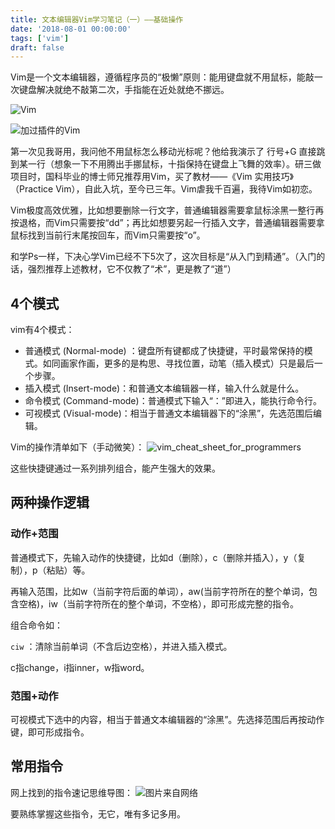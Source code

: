 ```yaml
---
title: 文本编辑器Vim学习笔记（一）——基础操作
date: '2018-08-01 00:00:00'
tags: ['vim']
draft: false
---
```


Vim是一个文本编辑器，遵循程序员的“极懒”原则：能用键盘就不用鼠标，能敲一次键盘解决就绝不敲第二次，手指能在近处就绝不挪远。

![Vim](/static/images/vim/vim1-1.png)

![加过插件的Vim](/static/images/vim/vim1-2.png)

第一次见我哥用，我问他不用鼠标怎么移动光标呢？他给我演示了 行号+G 直接跳到某一行（想象一下不用腾出手挪鼠标，十指保持在键盘上飞舞的效率）。研三做项目时，国科毕业的博士师兄推荐用Vim，买了教材——《Vim 实用技巧》（Practice Vim），自此入坑，至今已三年。Vim虐我千百遍，我待Vim如初恋。

Vim极度高效优雅，比如想要删除一行文字，普通编辑器需要拿鼠标涂黑一整行再按退格，而Vim只需要按“dd”；再比如想要另起一行插入文字，普通编辑器需要拿鼠标找到当前行末尾按回车，而Vim只需要按“o”。

和学Ps一样，下决心学Vim已经不下5次了，这次目标是“从入门到精通”。（入门的话，强烈推荐上述教材，它不仅教了“术”，更是教了“道”）

## 4个模式
vim有4个模式：
- 普通模式 (Normal-mode) ：键盘所有键都成了快捷键，平时最常保持的模式。如同画家作画，更多的是构思、寻找位置，动笔（插入模式）只是最后一个步骤。
- 插入模式 (Insert-mode)：和普通文本编辑器一样，输入什么就是什么。
- 命令模式 (Command-mode)：普通模式下输入“：”即进入，能执行命令行。
- 可视模式 (Visual-mode)：相当于普通文本编辑器下的“涂黑”，先选范围后编辑。

Vim的操作清单如下（手动微笑）：
![vim_cheat_sheet_for_programmers](/static/images/vim/vim1-3.png)

这些快捷键通过一系列排列组合，能产生强大的效果。

## 两种操作逻辑

### 动作+范围
普通模式下，先输入动作的快捷键，比如d（删除），c（删除并插入），y（复制），p（粘贴）等。

再输入范围，比如w（当前字符后面的单词），aw(当前字符所在的整个单词，包含空格)，iw（当前字符所在的整个单词，不空格），即可形成完整的指令。

组合命令如：

`ciw` ：清除当前单词（不含后边空格），并进入插入模式。

c指change，i指inner，w指word。


### 范围+动作
可视模式下选中的内容，相当于普通文本编辑器的“涂黑”。先选择范围后再按动作键，即可形成指令。

## 常用指令
网上找到的指令速记思维导图：
![图片来自网络](/static/images/vim/vim1-4.png)

要熟练掌握这些指令，无它，唯有多记多用。
